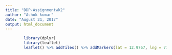 ---
title: "DDP-Assignmentwk2"
author: "Ashok kumar"
date: "August 21, 2017"
output: html_document
---

```{r, cache = T}
        library(dplyr)
        library(leaflet)
        leaflet() %>% addTiles() %>% addMarkers(lat = 12.9767, lng = 77.5713, popup = "Majestic, Bangalore")

```